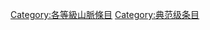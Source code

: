 {{catmore1|[[Wikipedia:山脉专题|Wikipedia:山脉专题]]}}
{{Articles by Quality|topic=山脉|project=山脉|format=TOC}}
{{emptycat}}

[[Category:各等級山脈條目|Category:各等級山脈條目]]
[[Category:典范级条目|Category:典范级条目]]
